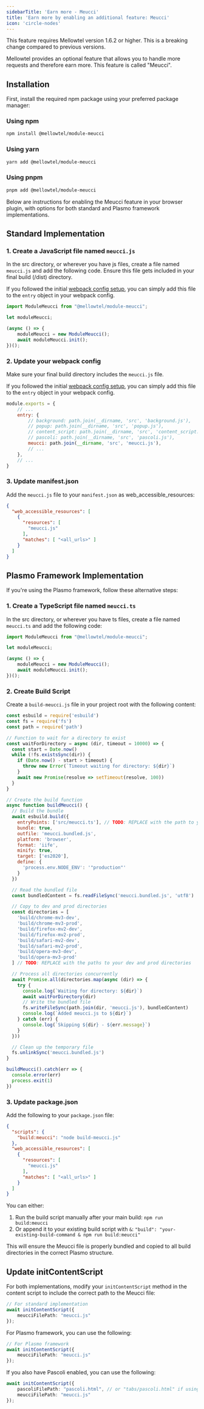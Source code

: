 ```yaml
---
sidebarTitle: 'Earn more - Meucci'
title: 'Earn more by enabling an additional feature: Meucci'
icon: 'circle-nodes'
---
```


<Warning>
    This feature requires Mellowtel version 1.6.2 or higher. This is a breaking change compared to previous versions.
</Warning>

Mellowtel provides an optional feature that allows you to handle more requests and therefore earn more. This feature is called "Meucci".

## Installation

First, install the required npm package using your preferred package manager:

### Using npm
```bash
npm install @mellowtel/module-meucci
```

### Using yarn
```bash
yarn add @mellowtel/module-meucci
```

### Using pnpm
```bash
pnpm add @mellowtel/module-meucci
```

Below are instructions for enabling the Meucci feature in your browser plugin, with options for both standard and Plasmo framework implementations.

## Standard Implementation

### 1. Create a JavaScript file named `meucci.js`

In the src directory, or wherever you have js files, create a file named `meucci.js` and add the following code. Ensure this file gets included in your final build (/dist) directory.

If you followed the initial [webpack config setup](/browser-plugins/static-to-webpack), you can simply add this file to the `entry` object in your webpack config.

```javascript
import ModuleMeucci from "@mellowtel/module-meucci";

let moduleMeucci;

(async () => {
    moduleMeucci = new ModuleMeucci();
    await moduleMeucci.init();
})();
```

### 2. Update your webpack config

Make sure your final build directory includes the `meucci.js` file.

If you followed the initial [webpack config setup](/browser-plugins/static-to-webpack), you can simply add this file to the `entry` object in your webpack config.

```javascript
module.exports = {
    // ...
    entry: {
        // background: path.join(__dirname, 'src', 'background.js'),
        // popup: path.join(__dirname, 'src', 'popup.js'),
        // content_script: path.join(__dirname, 'src', 'content_script.js'), ...
        // pascoli: path.join(__dirname, 'src', 'pascoli.js'),
        meucci: path.join(__dirname, 'src', 'meucci.js'),
        // ...
    },
    // ...
}
```

### 3. Update manifest.json

Add the `meucci.js` file to your `manifest.json` as web_accessible_resources:

```json
{
  "web_accessible_resources": [
    {
      "resources": [
        "meucci.js"
      ],
      "matches": [ "<all_urls>" ]
    }
  ]
}
```

## Plasmo Framework Implementation

If you're using the Plasmo framework, follow these alternative steps:

### 1. Create a TypeScript file named `meucci.ts`

In the src directory, or wherever you have ts files, create a file named `meucci.ts` and add the following code:

```typescript
import ModuleMeucci from "@mellowtel/module-meucci";

let moduleMeucci;

(async () => {
    moduleMeucci = new ModuleMeucci();
    await moduleMeucci.init();
})();
```

### 2. Create Build Script

Create a `build-meucci.js` file in your project root with the following content:

```javascript
const esbuild = require('esbuild')
const fs = require('fs')
const path = require('path')

// Function to wait for a directory to exist
const waitForDirectory = async (dir, timeout = 10000) => {
  const start = Date.now()
  while (!fs.existsSync(dir)) {
    if (Date.now() - start > timeout) {
      throw new Error(`Timeout waiting for directory: ${dir}`)
    }
    await new Promise(resolve => setTimeout(resolve, 100))
  }
}

// Create the build function
async function buildMeucci() {
  // Build the bundle
  await esbuild.build({
    entryPoints: ['src/meucci.ts'], // TODO: REPLACE with the path to your meucci.ts file
    bundle: true,
    outfile: 'meucci.bundled.js',
    platform: 'browser',
    format: 'iife',
    minify: true,
    target: ['es2020'],
    define: {
      'process.env.NODE_ENV': '"production"'
    }
  })

  // Read the bundled file
  const bundledContent = fs.readFileSync('meucci.bundled.js', 'utf8')

  // Copy to dev and prod directories
  const directories = [ 
    'build/chrome-mv3-dev',
    'build/chrome-mv3-prod',
    'build/firefox-mv2-dev',
    'build/firefox-mv2-prod',
    'build/safari-mv2-dev',
    'build/safari-mv2-prod',
    'build/opera-mv3-dev',
    'build/opera-mv3-prod'
  ] // TODO: REPLACE with the paths to your dev and prod directories

  // Process all directories concurrently
  await Promise.all(directories.map(async (dir) => {
    try {
      console.log(`Waiting for directory: ${dir}`)
      await waitForDirectory(dir)
      // Write the bundled file
      fs.writeFileSync(path.join(dir, 'meucci.js'), bundledContent)
      console.log(`Added meucci.js to ${dir}`)
    } catch (err) {
      console.log(`Skipping ${dir} - ${err.message}`)
    }
  }))

  // Clean up the temporary file
  fs.unlinkSync('meucci.bundled.js')
}

buildMeucci().catch(err => {
  console.error(err)
  process.exit(1)
})
```

### 3. Update package.json

Add the following to your `package.json` file:

```json
{
  "scripts": {
    "build:meucci": "node build-meucci.js"
  },
  "web_accessible_resources": [
    {
      "resources": [
        "meucci.js"
      ],
      "matches": [ "<all_urls>" ]
    }
  ]
}
```

You can either:
1. Run the build script manually after your main build: `npm run build:meucci`
2. Or append it to your existing build script with `&`: `"build": "your-existing-build-command & npm run build:meucci"`

This will ensure the Meucci file is properly bundled and copied to all build directories in the correct Plasmo structure.

## Update initContentScript

For both implementations, modify your `initContentScript` method in the content script to include the correct path to the Meucci file:

```typescript
// For standard implementation
await initContentScript({
    meucciFilePath: "meucci.js"
});
```

For Plasmo framework, you can use the following:

```typescript
// For Plasmo framework
await initContentScript({
    meucciFilePath: "meucci.js"
});
```

If you also have Pascoli enabled, you can use the following:

```typescript
await initContentScript({
    pascoliFilePath: "pascoli.html", // or "tabs/pascoli.html" if using Plasmo framework
    meucciFilePath: "meucci.js"
});
```